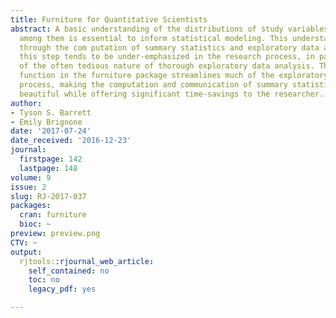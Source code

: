 ```yaml
---
title: Furniture for Quantitative Scientists
abstract: A basic understanding of the distributions of study variables and the relationships
  among them is essential to inform statistical modeling. This understanding is achieved
  through the com putation of summary statistics and exploratory data analysis. Unfortunately,
  this step tends to be under-emphasized in the research process, in part because
  of the often tedious nature of thorough exploratory data analysis. The table1()
  function in the furniture package streamlines much of the exploratory data analysis
  process, making the computation and communication of summary statistics simple and
  beautiful while offering significant time-savings to the researcher.
author:
- Tyson S. Barrett
- Emily Brignone
date: '2017-07-24'
date_received: '2016-12-23'
journal:
  firstpage: 142
  lastpage: 148
volume: 9
issue: 2
slug: RJ-2017-037
packages:
  cran: furniture
  bioc: ~
preview: preview.png
CTV: ~
output:
  rjtools::rjournal_web_article:
    self_contained: no
    toc: no
    legacy_pdf: yes

---
```

